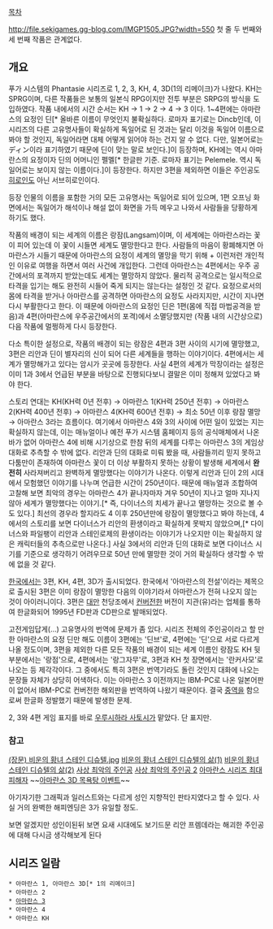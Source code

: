 [[목차]]

http://file.sekigames.gg-blog.com/IMGP1505.JPG?width=550
첫 줄 두 번째와 세 번째 작품은 관계없다.

== 개요 ==
푸가 시스템의 Phantasie 시리즈로 1, 2, 3, KH, 4, 3D(1의 리메이크)가 나왔다. KH는 SPRG이며, 다른 작품들은 보통의 일본식 RPG이지만 전투 부분은 SRPG의 방식을 도입하였다. 작품 내에서의 시간 순서는 KH → 1 → 2 → 4 → 3 이다. 1~4편에는 아마란스의 요정인 딘[* 올바른 이름이 무엇인지 불확실하다. 로마자 표기로는 Dincb인데, 이 시리즈의 다른 고유명사들이 확실하게 독일어로 된 것과는 달리 이것을 독일어 이름으로 봐야 할 것인지, 독일어라면 대체 어떻게 읽어야 하는 건지 알 수 없다. 다만, 일본어로는 ディン이라 표기하였기 때문에 딘이 맞는 말로 보인다.]이 등장하며, KH에는 역시 아마란스의 요정이자 딘의 어머니인 펠멜[* 한글판 기준. 로마자 표기는 Pelemele. 역시 독일어로는 보이지 않는 이름이다.]이 등장한다. 하지만 3편을 제외하면 이들은 주인공도 [[히로인]]도 아닌 서브히로인이다.

등장 인물의 이름을 포함한 거의 모든 고유명사는 독일어로 되어 있으며, 1편 오프닝 화면에서는 독일어가 해석이나 해설 없이 화면을 가득 메우고 나와서 사람들을 당황하게 하기도 했다.

작품의 배경이 되는 세계의 이름은 랑잠(Langsam)이며, 이 세계에는 아마란스라는 꽃이 피어 있는데 이 꽃이 시들면 세계도 멸망한다고 한다. 사람들의 마음이 황폐해지면 아마란스가 시들기 때문에 아마란스의 요정이 세계의 멸망을 막기 위해 + 이런저런 개인적인 이유로 여행을 하면서 여러 사건에 개입한다. 그런데 아마란스는 4편에서는 우주 공간에서의 포격까지 받았는데도 세계는 멸망하지 않았다. 물리적 공격으로는 일시적으로 타격을 입기는 해도 완전히 시들어 죽게 되지는 않는다는 설정인 것 같다. 요정으로서의 몸에 타격을 받거나 아마란스를 공격하면 아마란스의 요정도 사라지지만, 시간이 지나면 다시 부활한다고 한다. 이 때문에 아마란스의 요정인 딘은 1편(몸에 직접 마법공격을 받음)과 4편(아마란스에 우주공간에서의 포격)에서 소멸당했지만 (작품 내의 시간상으로) 다음 작품에 멀쩡하게 다시 등장한다.

다소 특이한 설정으로, 작품의 배경이 되는 랑잠은 4편과 3편 사이의 시기에 멸망했고, 3편은 리안과 딘이 별자리의 신이 되어 다른 세계들을 행하는 이야기이다. 4편에서는 세계가 멸망해가고 있다는 암시가 곳곳에 등장한다. 사실 4편의 세계가 막장이라는 설정은 이미 1과 3에서 언급된 부분을 바탕으로 진행되다보니 결말은 이미 정해져 있었다고 봐야 한다.

스토리 연대는 KH(KH력 0년 전후) → 아마란스 1(KH력 250년 전후) → 아마란스2(KH력 400년 전후) → 아마란스 4(KH력 600년 전후) → 최소 50년 이후 랑잠 멸망 → 아마란스 3라는 흐름이다. 여기에서 아마란스 4와 3의 사이에 어떤 일이 있었는 지는 확실하지 않는데, 이는 매뉴얼이나 예전 푸가 시스템 홈페이지 등의 공식매체에서 나온 바가 없어 아마란스 4에 비해 시기상으로 한참 뒤의 세계를 다루는 아마란스 3의 게임상 대화로 추측할 수 밖에 없다. 리안과 딘의 대화로 미뤄 봤을 때, 사람들끼리 믿지 못하고 다툼만이 존재하여 아마란스 꽃이 더 이상 부활하지 못하는 상황이 발생해 세계에서 '''완전히''' 사라져버리고 완벽하게 멸망했다는 이야기가 나온다. 이렇게 리안과 딘이 2의 시대에서 모험했던 이야기를 나누며 언급한 시간이 250년이다. 때문에 매뉴얼과 조합하여 고찰해 보면 최악의 경우는 아마란스 4가 끝나자마자 겨우 50년이 지나고 얼마 지나지 않아 세계가 멸망했다는 이야기.[* 즉, 다이너스의 치세가 끝나고 멸망하는 것으로 볼 수도 있다.] 최선의 경우라 할지라도 4 이후 250년만에 랑잠이 멸망했다고 봐야 하는데, 4에서의 스토리를 보면 다이너스가 리안의 환생이라고 확실하게 못박지 않았으며,[* 다이너스와 파일팽이 리안과 스테인로제의 환생이라는 이야기가 나오지만 이는 확실하지 않은 캐릭터들의 추측으로만 나온다.] 사실 3에서의 리안과 딘의 대화로 보면 다이너스 시기를 기준으로 생각하기 어려우므로 50년 만에 멸망한 것이 거의 확실하다 생각할 수 밖에 없을 것 같다.

[[한국]]에서는 3편, KH, 4편, 3D가 출시되었다. 한국에서 '아마란스의 전설'이라는 제목으로 출시된 3편은 이미 랑잠이 멸망한 다음의 이야기라서 아마란스가 전혀 나오지 않는 것이 아이러니이다. 3편은 [[대만]] 천당조에서 [[컨버전]]한 버전이 지관(유)라는 업체를 통하여 한글화되어 1995년 FD판과 CD판으로 발매되었다.

고전게임답게(…) 고유명사의 번역에 문제가 좀 있다. 시리즈 전체의 주인공이라고 할 만한 아마란스의 요정 딘만 해도 이름이 3편에는 '딘브'로, 4편에는 '딘'으로 서로 다르게 나올 정도이며, 3편을 제외한 다른 모든 작품의 배경이 되는 세계 이름인 랑잠도 KH 뒷부분에서는 '랑점'으로, 4편에서는 '랑그자무'로, 3편과 KH 첫 장면에서는 '란커사모'로 나오는 등 제각각이다. 그 중에서도 특히 3편은 번역기라도 돌린 것인지 대화에 나오는 문장들 자체가 상당히 어색하다. 이는 아마란스 3 이전까지는 IBM-PC로 나온 일본어판이 없어서 IBM-PC로 컨버전한 해외판을 번역하여 나왔기 때문이다. 결국 [[중역]]을 함으로써 한글화 정발했기 때문에 발생한 문제.

2, 3와 4편 게임 표지를 바로 [[우루시하라 사토시]]가 맡았다. 단 표지만.

=== 참고 ===
[http://gall.dcinside.com/board/view/?id=game_classic&no=2977366&page= (장문) 비운의 황녀 스테인 디슈텔.jpg]
[http://gall.dcinside.com/board/view/?id=game_classic&no=3014301&page= 비운의 황녀 스테인 디슈텔의 삶(1)]
[http://gall.dcinside.com/board/view/?id=game_classic&no=3014302&page= 비운의 황녀 스테인 디슈텔의 삶(2)]
[http://gall.dcinside.com/board/view/?id=game_classic&no=3097984 사상 최악의 주인공]
[http://gall.dcinside.com/board/view/?id=game_classic&no=3167748&exception_mode=recommend 사상 최악의 주인공 2]
[http://gall.dcinside.com/board/view/?id=game_classic&no=4677593&page=1&exception_mode=recommend 아마란스 시리즈 최대 피해자]
~~[http://gall.dcinside.com/board/view/?id=hit&no=11945&page= 아마란스 3D 목욕탕 이벤트]~~

아기자기한 그래픽과 일러스트와는 다르게 성인 지향적인 판타지였다고 할 수 있다. 사실 거의 완벽한 해피엔딩은 3가 유일할 정도.

보면 알겠지만 성인이된뒤 보면 요새 시대에도 보기드문 리안 프렘데라는 해괴한 주인공에 대해 다시금 생각해보게 된다
== 시리즈 일람 ==
 * 아마란스 1, 아마란스 3D[* 1의 리메이크]
 * 아마란스 2
 * [[아마란스 3]]
 * 아마란스 4
 * 아마란스 KH
